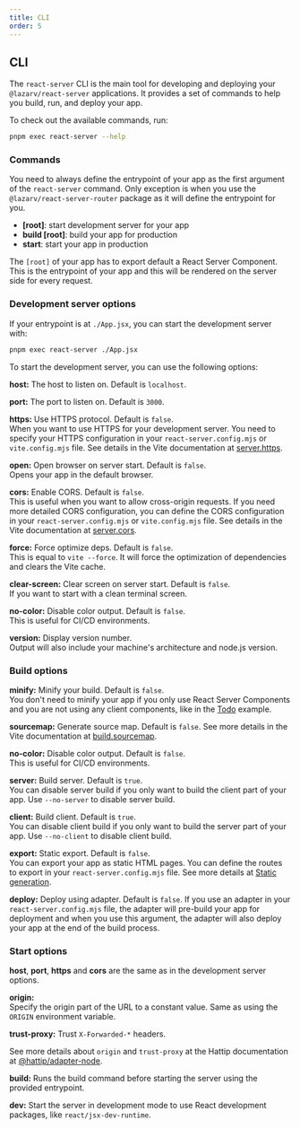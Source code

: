 ```yaml
---
title: CLI
order: 5
---
```


## CLI

The `react-server` CLI is the main tool for developing and deploying your `@lazarv/react-server` applications. It provides a set of commands to help you build, run, and deploy your app.

To check out the available commands, run:

```sh
pnpm exec react-server --help
```

### Commands

You need to always define the entrypoint of your app as the first argument of the `react-server` command. Only exception is when you use the `@lazarv/react-server-router` package as it will define the entrypoint for you.

- **[root]**: start development server for your app
- **build [root]**: build your app for production
- **start**: start your app in production

The `[root]` of your app has to export default a React Server Component. This is the entrypoint of your app and this will be rendered on the server side for every request.

### Development server options

If your entrypoint is at `./App.jsx`, you can start the development server with:

```sh
pnpm exec react-server ./App.jsx
```

To start the development server, you can use the following options:

**host:** The host to listen on. Default is `localhost`.

**port:** The port to listen on. Default is `3000`.

**https:** Use HTTPS protocol. Default is `false`.  
When you want to use HTTPS for your development server. You need to specify your HTTPS configuration in your `react-server.config.mjs` or `vite.config.mjs` file. See details in the Vite documentation at [server.https](https://vitejs.dev/config/server-options.html#server-https).

**open:** Open browser on server start. Default is `false`.  
Opens your app in the default browser.

**cors:** Enable CORS. Default is `false`.  
This is useful when you want to allow cross-origin requests. If you need more detailed CORS configuration, you can define the CORS configuration in your `react-server.config.mjs` or `vite.config.mjs` file. See details in the Vite documentation at [server.cors](https://vitejs.dev/config/server-options.html#server-cors).

**force:** Force optimize deps. Default is `false`.  
This is equal to `vite --force`. It will force the optimization of dependencies and clears the Vite cache.

**clear-screen:** Clear screen on server start. Default is `false`.  
If you want to start with a clean terminal screen.

**no-color:** Disable color output. Default is `false`.  
This is useful for CI/CD environments.

**version:** Display version number.  
Output will also include your machine's architecture and node.js version.

### Build options

**minify:** Minify your build. Default is `false`.  
You don't need to minify your app if you only use React Server Components and you are not using any client components, like in the [Todo](https://github.com/lazarv/react-server/tree/main/examples/todo) example.

**sourcemap:** Generate source map. Default is `false`.
See more details in the Vite documentation at [build.sourcemap](https://vitejs.dev/config/build-options.html#build-sourcemap).

**no-color:** Disable color output. Default is `false`.  
This is useful for CI/CD environments.

**server:** Build server. Default is `true`.  
You can disable server build if you only want to build the client part of your app. Use `--no-server` to disable server build.

**client:** Build client. Default is `true`.  
You can disable client build if you only want to build the server part of your app. Use `--no-client` to disable client build.

**export:** Static export. Default is `false`.  
You can export your app as static HTML pages. You can define the routes to export in your `react-server.config.mjs` file. See more details at [Static generation](/guide/router/static).

**deploy:** Deploy using adapter. Default is `false`.
If you use an adapter in your `react-server.config.mjs` file, the adapter will pre-build your app for deployment and when you use this argument, the adapter will also deploy your app at the end of the build process.

### Start options

**host**, **port**, **https** and **cors** are the same as in the development server options.

**origin:**  
Specify the origin part of the URL to a constant value. Same as using the `ORIGIN` environment variable.

**trust-proxy:**
Trust `X-Forwarded-*` headers.

See more details about `origin` and `trust-proxy` at the Hattip documentation at [@hattip/adapter-node](https://github.com/hattipjs/hattip/tree/main/packages/adapter/adapter-node#api).

**build:**
Runs the build command before starting the server using the provided entrypoint.

**dev:**
Start the server in development mode to use React development packages, like `react/jsx-dev-runtime`.
